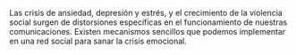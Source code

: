 Las crisis de ansiedad, depresión y estrés, y el crecimiento de la violencia social surgen de distorsiones específicas en el funcionamiento de nuestras comunicaciones. Existen mecanismos sencillos que podemos implementar en una red social para sanar la crisis emocional.
